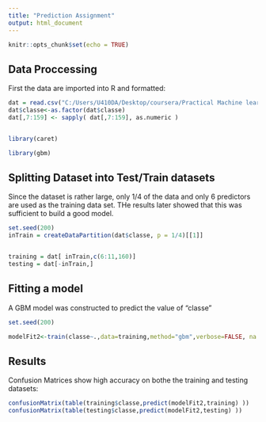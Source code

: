 ---
title: "Prediction Assignment"
output: html_document
---

```{r setup, include=FALSE}
knitr::opts_chunk$set(echo = TRUE)
```

## Data Proccessing

First the data are imported into R and formatted:

```{r echo=TRUE}
dat = read.csv("C:/Users/U410DA/Desktop/coursera/Practical Machine learning/pml-training.csv")
dat$classe<-as.factor(dat$classe)
dat[,7:159] <- sapply( dat[,7:159], as.numeric )


library(caret)

library(gbm)
```

## Splitting Dataset into Test/Train datasets

Since the dataset is rather large, only 1/4 of the data and only 6 predictors are used as the training data set. THe results later showed that this was sufficient to build a good model.

```{r  echo=TRUE}
set.seed(200)
inTrain = createDataPartition(dat$classe, p = 1/4)[[1]]


training = dat[ inTrain,c(6:11,160)]
testing = dat[-inTrain,]
```

## Fitting a model

A GBM model was constructed to predict the value of "classe"


```{r}
set.seed(200)

modelFit2<-train(classe~.,data=training,method="gbm",verbose=FALSE, na.action = na.pass)

```

## Results

Confusion Matrices show high accuracy on bothe the training and testing datasets:

```{r}

confusionMatrix(table(training$classe,predict(modelFit2,training) ))
confusionMatrix(table(testing$classe,predict(modelFit2,testing) ))


```





